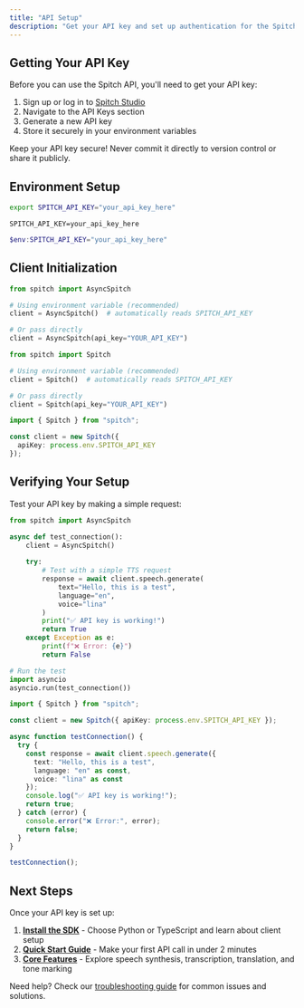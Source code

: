 ```yaml
---
title: "API Setup"
description: "Get your API key and set up authentication for the Spitch API"
---
```


## Getting Your API Key

Before you can use the Spitch API, you'll need to get your API key:

1. Sign up or log in to [Spitch Studio](https://spitch.studio)
2. Navigate to the API Keys section
3. Generate a new API key
4. Store it securely in your environment variables

<Warning>
Keep your API key secure! Never commit it directly to version control or share it publicly.
</Warning>

## Environment Setup

<CodeGroup dropdown>

```bash Environment Variable (Recommended)
export SPITCH_API_KEY="your_api_key_here"
```

```.env add to your .env file
SPITCH_API_KEY=your_api_key_here
```

```powershell Windows PowerShell
$env:SPITCH_API_KEY="your_api_key_here"
```

</CodeGroup>

## Client Initialization

<CodeGroup dropdown>

```python Python (Async)
from spitch import AsyncSpitch

# Using environment variable (recommended)
client = AsyncSpitch()  # automatically reads SPITCH_API_KEY

# Or pass directly
client = AsyncSpitch(api_key="YOUR_API_KEY")
```

```python Python (Sync)
from spitch import Spitch

# Using environment variable (recommended)
client = Spitch()  # automatically reads SPITCH_API_KEY

# Or pass directly
client = Spitch(api_key="YOUR_API_KEY") 
```

```typescript TypeScript
import { Spitch } from "spitch";

const client = new Spitch({ 
  apiKey: process.env.SPITCH_API_KEY 
});
```

</CodeGroup>

## Verifying Your Setup

Test your API key by making a simple request:

<CodeGroup dropdown>

```python Python
from spitch import AsyncSpitch

async def test_connection():
    client = AsyncSpitch()
    
    try:
        # Test with a simple TTS request
        response = await client.speech.generate(
            text="Hello, this is a test",
            language="en",
            voice="lina"
        )
        print("✅ API key is working!")
        return True
    except Exception as e:
        print(f"❌ Error: {e}")
        return False

# Run the test
import asyncio
asyncio.run(test_connection())
```

```typescript TypeScript
import { Spitch } from "spitch";

const client = new Spitch({ apiKey: process.env.SPITCH_API_KEY });

async function testConnection() {
  try {
    const response = await client.speech.generate({
      text: "Hello, this is a test",
      language: "en" as const,
      voice: "lina" as const
    });
    console.log("✅ API key is working!");
    return true;
  } catch (error) {
    console.error("❌ Error:", error);
    return false;
  }
}

testConnection();
```

</CodeGroup>

## Next Steps

Once your API key is set up:

1. **[Install the SDK](/start/libraries)** - Choose Python or TypeScript and learn about client setup
2. **[Quick Start Guide](/start/quickstart)** - Make your first API call in under 2 minutes  
3. **[Core Features](/features/speech)** - Explore speech synthesis, transcription, translation, and tone marking

Need help? Check our [troubleshooting guide](/concepts/troubleshooting) for common issues and solutions.